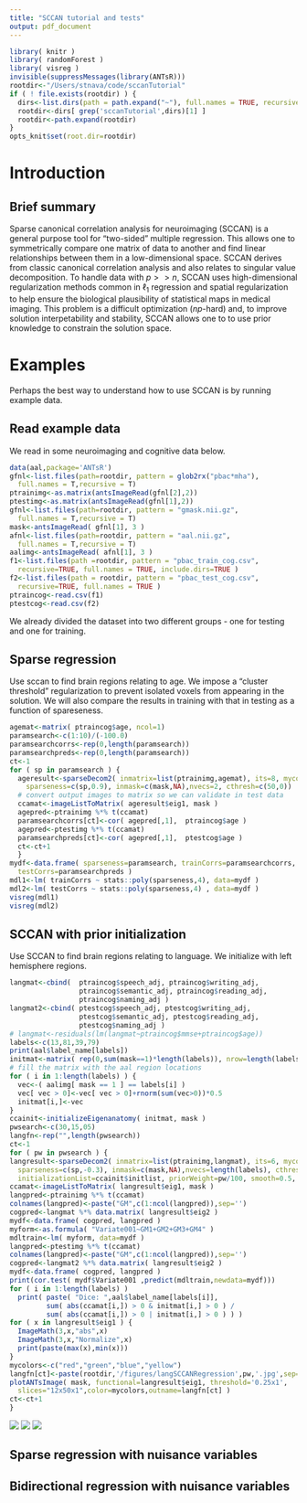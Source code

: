 ```yaml
---
title: "SCCAN tutorial and tests"
output: pdf_document
---
```

```r
library( knitr )
library( randomForest )
library( visreg )
invisible(suppressMessages(library(ANTsR)))
rootdir<-"/Users/stnava/code/sccanTutorial"
if ( ! file.exists(rootdir) ) {
  dirs<-list.dirs(path = path.expand("~"), full.names = TRUE, recursive = TRUE)
  rootdir<-dirs[ grep('sccanTutorial',dirs)[1] ]
  rootdir<-path.expand(rootdir)
}
opts_knit$set(root.dir=rootdir)
```

# Introduction

## Brief summary
Sparse canonical correlation analysis for neuroimaging (SCCAN) is a general purpose
tool for "two-sided" multiple regression.  This allows one to symmetrically
compare one matrix of data to another and find linear relationships between
them in a low-dimensional space.  SCCAN derives from classic canonical correlation
analysis and also relates to singular value decomposition.  To handle data with $p>>n$,
SCCAN uses high-dimensional regularization methods common in $\ell_1$ regression
and spatial regularization to help ensure the biological plausibility of statistical
maps in medical imaging.  This problem is a difficult optimization ($np$-hard)
and, to improve solution interpetability and stability, SCCAN allows one to
to use prior knowledge to constrain the solution space.

# Examples

Perhaps the best way to understand how to use SCCAN is by running example data.

## Read example data
We read in some neuroimaging and cognitive data below.
```r
data(aal,package='ANTsR')
gfnl<-list.files(path=rootdir, pattern = glob2rx("pbac*mha"),
  full.names = T,recursive = T) 
ptrainimg<-as.matrix(antsImageRead(gfnl[2],2))
ptestimg<-as.matrix(antsImageRead(gfnl[1],2))
gfnl<-list.files(path=rootdir, pattern = "gmask.nii.gz",
  full.names = T,recursive = T) 
mask<-antsImageRead( gfnl[1], 3 )
afnl<-list.files(path=rootdir, pattern = "aal.nii.gz",
  full.names = T,recursive = T) 
aalimg<-antsImageRead( afnl[1], 3 )
f1<-list.files(path =rootdir, pattern = "pbac_train_cog.csv",
  recursive=TRUE, full.names = TRUE, include.dirs=TRUE )
f2<-list.files(path = rootdir, pattern = "pbac_test_cog.csv",
  recursive=TRUE, full.names = TRUE )
ptraincog<-read.csv(f1)
ptestcog<-read.csv(f2)
```
We already divided the dataset into two different groups - one for testing and 
one for training.  

## Sparse regression

Use sccan to find brain regions relating to age.  We impose a "cluster
threshold" regularization to prevent isolated voxels from appearing in
the solution.  We will also compare the results in training with that
in testing as a function of spareseness.
```r
agemat<-matrix( ptraincog$age, ncol=1)
paramsearch<-c(1:10)/(-100.0)
paramsearchcorrs<-rep(0,length(paramsearch))
paramsearchpreds<-rep(0,length(paramsearch))
ct<-1
for ( sp in paramsearch ) {
  ageresult<-sparseDecom2( inmatrix=list(ptrainimg,agemat), its=8, mycoption=1,
    sparseness=c(sp,0.9), inmask=c(mask,NA),nvecs=2, cthresh=c(50,0))
  # convert output images to matrix so we can validate in test data
  ccamat<-imageListToMatrix( ageresult$eig1, mask )
  agepred<-ptrainimg %*% t(ccamat)
  paramsearchcorrs[ct]<-cor( agepred[,1],  ptraincog$age )
  agepred<-ptestimg %*% t(ccamat)
  paramsearchpreds[ct]<-cor( agepred[,1],  ptestcog$age )
  ct<-ct+1
  }
mydf<-data.frame( sparseness=paramsearch, trainCorrs=paramsearchcorrs, 
  testCorrs=paramsearchpreds )
mdl1<-lm( trainCorrs ~ stats::poly(sparseness,4), data=mydf ) 
mdl2<-lm( testCorrs ~ stats::poly(sparseness,4) , data=mydf ) 
visreg(mdl1)
visreg(mdl2)
```

## SCCAN with prior initialization

Use SCCAN to find brain regions relating to language.
We initialize with left hemisphere regions.

```r
langmat<-cbind(  ptraincog$speech_adj, ptraincog$writing_adj, 
                 ptraincog$semantic_adj, ptraincog$reading_adj,
                 ptraincog$naming_adj )
langmat2<-cbind( ptestcog$speech_adj, ptestcog$writing_adj, 
                 ptestcog$semantic_adj, ptestcog$reading_adj,
                 ptestcog$naming_adj )
# langmat<-residuals(lm(langmat~ptraincog$mmse+ptraincog$age))
labels<-c(13,81,39,79)
print(aal$label_name[labels])
initmat<-matrix( rep(0,sum(mask==1)*length(labels)), nrow=length(labels) )
# fill the matrix with the aal region locations
for ( i in 1:length(labels) ) {
  vec<-( aalimg[ mask == 1 ] == labels[i] )
  vec[ vec > 0]<-vec[ vec > 0]+rnorm(sum(vec>0))*0.5
  initmat[i,]<-vec
}
ccainit<-initializeEigenanatomy( initmat, mask )
pwsearch<-c(30,15,05)
langfn<-rep("",length(pwsearch))
ct<-1
for ( pw in pwsearch ) {
langresult<-sparseDecom2( inmatrix=list(ptrainimg,langmat), its=6, mycoption=1,
  sparseness=c(sp,-0.3), inmask=c(mask,NA),nvecs=length(labels), cthresh=c(5,0), 
  initializationList=ccainit$initlist, priorWeight=pw/100, smooth=0.5, ell1=-10 )
ccamat<-imageListToMatrix( langresult$eig1, mask )
langpred<-ptrainimg %*% t(ccamat)
colnames(langpred)<-paste("GM",c(1:ncol(langpred)),sep='')
cogpred<-langmat %*% data.matrix( langresult$eig2 )
mydf<-data.frame( cogpred, langpred )
myform<-as.formula( "Variate001~GM1+GM2+GM3+GM4" )
mdltrain<-lm( myform, data=mydf )
langpred<-ptestimg %*% t(ccamat)
colnames(langpred)<-paste("GM",c(1:ncol(langpred)),sep='')
cogpred<-langmat2 %*% data.matrix( langresult$eig2 )
mydf<-data.frame( cogpred, langpred )
print(cor.test( mydf$Variate001 ,predict(mdltrain,newdata=mydf)))
for ( i in 1:length(labels) )
  print( paste( "Dice: ",aal$label_name[labels[i]],
         sum( abs(ccamat[i,]) > 0 & initmat[i,] > 0 ) /
         sum( abs(ccamat[i,]) > 0 | initmat[i,] > 0 ) ) )
for ( x in langresult$eig1 ) {
  ImageMath(3,x,"abs",x)
  ImageMath(3,x,"Normalize",x)
  print(paste(max(x),min(x)))
}
mycolors<-c("red","green","blue","yellow")
langfn[ct]<-paste(rootdir,'/figures/langSCCANRegression',pw,'.jpg',sep='')
plotANTsImage( mask, functional=langresult$eig1, threshold='0.25x1',
  slices="12x50x1",color=mycolors,outname=langfn[ct] )
ct<-ct+1
}
```

![](`r langfn[1]`)
![](`r langfn[2]`)
![](`r langfn[3]`)

## Sparse regression with nuisance variables

## Bidirectional regression with nuisance variables

